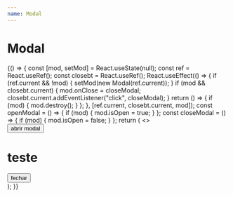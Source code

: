 ```yaml
---
name: Modal
---
```



# Modal

<Playground>
  {() => {
    const [mod, setMod] = React.useState(null);
    const ref = React.useRef();
    const closebt = React.useRef();
    React.useEffect(() => {
      if (ref.current && !mod) {
        setMod(new Modal(ref.current));
      }
      if (mod && closebt.current) {
        mod.onClose = closeModal;
        closebt.current.addEventListener("click", closeModal);
      }
      return () => {
        if (mod) {
          mod.destroy();
        }
      };
    }, [ref.current, closebt.current, mod]);
    const openModal = () => {
      if (mod) {
        mod.isOpen = true;
      }
    };
    const closeModal = () => {
      if (mod) {
        mod.isOpen = false;
      }
    };
    return (
      <>
        <div className="tw-flex">
          <button className="btn btn-secondary" onClick={openModal} data-testid="openModalBtn">
            abrir modal
          </button>
        </div>
        <div ref={ref} className="tw-flex tw-flex-col" data-testid="modalref">
          <h1>teste</h1>
          <button ref={closebt} className="btn btn-primary tw-mt-4" data-testid="closebtn">
            fechar
          </button>
        </div>
      </>
    );
  }}
</Playground>
